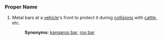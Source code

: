 ===Proper Name===

#Metal bars at a [[vehicle]]'s front to protect it during [[collision]]s with [[cattle]], etc.
#:'''Synonyms:''' [[kangaroo bar]], [[roo bar]]